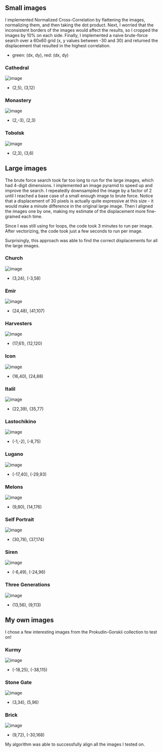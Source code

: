 ## Small images

I implemented Normalized Cross-Correlation by flattening the images, normalizing them, and then taking the dot product. Next, I worried that the inconsistent borders of the images would affect the results, so I cropped the images by 10% on each side. Finally, I implemented a naive brute-force search over a 60x60 grid (x, y values between -30 and 30) and returned the displacement that resulted in the highest correlation.

- green: (dx, dy), red: (dx, dy)

### Cathedral

![image](/cs180/proj1/cathedral.jpg)

- (2,5), (3,12)

### Monastery

![image](/cs180/proj1/monastery.jpg)

- (2,-3), (2,3)

### Tobolsk

![image](/cs180/proj1/tobolsk.jpg)

- (2,3), (3,6)

## Large images

The brute force search took far too long to run for the large images, which had 4-digit dimensions. I implemented an image pyramid to speed up and improve the search. I repeatedly downsampled the image by a factor of 2 until I reached a base case of a small enough image to brute force. Notice that a displacement of 30 pixels is actually quite expressive at this size - it would make a minute difference in the original large image. Then I aligned the images one by one, making my estimate of the displacement more fine-grained each time.

Since I was still using for loops, the code took 3 minutes to run per image. After vectorizing, the code took just a few seconds to run per image.

Surprisingly, this approach was able to find the correct displacements for all the large images.

### Church

![image](/cs180/proj1/church.jpg)

- (3,24), (-3,58)

### Emir

![image](/cs180/proj1/emir.jpg)

- (24,48), (41,107)

### Harvesters

![image](/cs180/proj1/harvesters.jpg)

- (17,61), (12,120)

### Icon

![image](/cs180/proj1/icon.jpg)

- (16,40), (24,88)

### Italil

![image](/cs180/proj1/italil.jpg)

- (22,39), (35,77)

### Lastochikino

![image](/cs180/proj1/lastochikino.jpg)

- (-1,-2), (-8,75)

### Lugano

![image](/cs180/proj1/lugano.jpg)

- (-17,40), (-29,93)

### Melons

![image](/cs180/proj1/melons.jpg)

- (9,80), (14,176)

### Self Portrait

![image](/cs180/proj1/self_portrait.jpg)

- (30,78), (37,174)

### Siren

![image](/cs180/proj1/siren.jpg)

- (-6,49), (-24,96)

### Three Generations

![image](/cs180/proj1/three_generations.jpg)

- (13,56), (9,113)

## My own images

I chose a few interesting images from the Prokudin-Gorskii collection to test on!

### Kurmy

![image](/cs180/proj1/kurmy.jpg)

- (-18,25), (-38,115)

### Stone Gate

![image](/cs180/proj1/stone_gate.jpg)

- (3,34), (5,96)

### Brick

![image](/cs180/proj1/brick.jpg)

- (9,72), (-30,168)

My algorithm was able to successfully align all the images I tested on.
